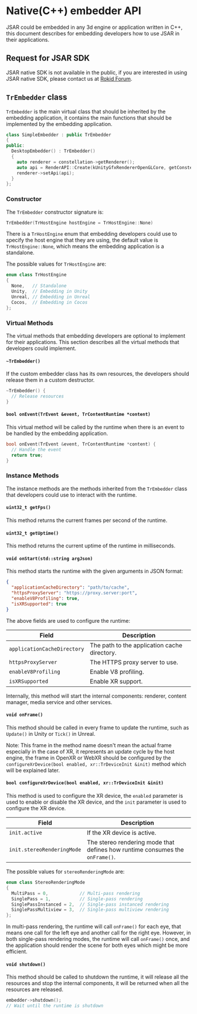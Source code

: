 # Native(C++) embedder API

JSAR could be embedded in any 3d engine or application written in C++, this document describes for embedding developers how to use JSAR in their applications.

## Request for JSAR SDK

JSAR native SDK is not available in the public, if you are interested in using JSAR native SDK, please contact us at [Rokid Forum](https://forum.rokid.com/).

## `TrEmbedder` class

`TrEmbedder` is the main virtual class that should be inherited by the embedding application, it contains the main functions that should be implemented by the embedding application.

```cpp
class SimpleEmbedder : public TrEmbedder
{
public:
  DesktopEmbedder() : TrEmbedder()
  {
    auto renderer = constellation->getRenderer();
    auto api = RenderAPI::Create(kUnityGfxRendererOpenGLCore, getConstellation());
    renderer->setApi(api);
  }
};
```

### Constructor

The `TrEmbedder` constructor signature is:

```cpp
TrEmbedder(TrHostEngine hostEngine = TrHostEngine::None)
```

There is a `TrHostEngine` enum that embedding developers could use to specify the host engine that they are using, the default value is `TrHostEngine::None`, which means the embedding application is a standalone.

The possible values for `TrHostEngine` are:

```cpp
enum class TrHostEngine
{
  None,   // Standalone
  Unity,  // Embedding in Unity
  Unreal, // Embedding in Unreal
  Cocos,  // Embedding in Cocos
};
```

### Virtual Methods

The virtual methods that embedding developers are optional to implement for their applications. This section describes all the virtual methods that developers could implement.

#### `~TrEmbedder()`

If the custom embedder class has its own resources, the developers should release them in a custom destructor.

```cpp
~TrEmbedder() {
  // Release resources
}
```

#### `bool onEvent(TrEvent &event, TrContentRuntime *content)`

This virtual method will be called by the runtime when there is an event to be handled by the embedding application.

```cpp
bool onEvent(TrEvent &event, TrContentRuntime *content) {
  // Handle the event
  return true;
}
```

### Instance Methods

The instance methods are the methods inherited from the `TrEmbedder` class that developers could use to interact with the runtime.

#### `uint32_t getFps()`

This method returns the current frames per second of the runtime.

#### `uint32_t getUptime()`

This method returns the current uptime of the runtime in milliseconds.

#### `void onStart(std::string argJson)`

This method starts the runtime with the given arguments in JSON format:

```json
{
  "applicationCacheDirectory": "path/to/cache",
  "httpsProxyServer": "https://proxy.server:port",
  "enableV8Profiling": true,
  "isXRSupported": true
}
```

The above fields are used to configure the runtime:

| Field                       | Description                                  |
| --------------------------- | -------------------------------------------- |
| `applicationCacheDirectory` | The path to the application cache directory. |
| `httpsProxyServer`          | The HTTPS proxy server to use.               |
| `enableV8Profiling`         | Enable V8 profiling.                         |
| `isXRSupported`             | Enable XR support.                           |

Internally, this method will start the internal components: renderer, content manager, media service and other services.

#### `void onFrame()`

This method should be called in every frame to update the runtime, such as `Update()` in Unity or `Tick()` in Unreal.

Note: This frame in the method name doesn't mean the actual frame especially in the case of XR, it represents an update cycle by the host engine, the frame in OpenXR or WebXR should be configured by the `configureXrDevice(bool enabled, xr::TrDeviceInit &init)` method which will be explained later.

#### `bool configureXrDevice(bool enabled, xr::TrDeviceInit &init)`

This method is used to configure the XR device, the `enabled` parameter is used to enable or disable the XR device, and the `init` parameter is used to configure the XR device.

| Field                      | Description                                                                  |
| -------------------------- | ---------------------------------------------------------------------------- |
| `init.active`              | If the XR device is active.                                                  |
| `init.stereoRenderingMode` | The stereo rendering mode that defines how runtime consumes the `onFrame()`. |

The possible values for `stereoRenderingMode` are:

```cpp
enum class StereoRenderingMode
{
  MultiPass = 0,            // Multi-pass rendering
  SinglePass = 1,           // Single-pass rendering
  SinglePassInstanced = 2,  // Single-pass instanced rendering
  SinglePassMultiview = 3,  // Single-pass multiview rendering
};
```

In multi-pass rendering, the runtime will call `onFrame()` for each eye, that means one call for the left eye and another call for the right eye. However, in both single-pass rendering modes, the runtime will call `onFrame()` once, and the application should render the scene for both eyes which might be more efficient.

#### `void shutdown()`

This method should be called to shutdown the runtime, it will release all the resources and stop the internal components, it will be returned when all the resources are released.

```cpp
embedder->shutdown();
// Wait until the runtime is shutdown
```
